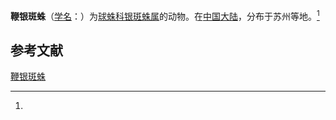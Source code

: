 {{Speciesbox
| name = 鞭银斑蛛
| status = 
| status_system = 
| image = 
| genus = Argyrodes
| species = flagellum
| authority = (Doleschall, 1857)<ref name='id12969'>{{cite web| url =http://www.bioinfo.cn/db05/BjdwSpecies.php?action=view&id=12969| title =鞭银斑蛛| work =《中国动物物种编目数据库》| publisher =中国科学院微生物研究所| author =中国科学院动物研究所| accessdate =2009-04-28| deadurl =yes| archiveurl =https://web.archive.org/web/20160305020624/http://www.bioinfo.cn/db05/BjdwSpecies.php?action=view&id=12969| archivedate =2016-03-05}}</ref>
}}

'''鞭银斑蛛'''（[[学名|学名]]：{{lang|la|''Argyrodes flagellum''}}）为[[球蛛科|球蛛科]][[银斑蛛属|银斑蛛属]]的动物。在[[中国大陆|中国大陆]]，分布于苏州等地。<ref name='id12969'/>

== 参考文献 ==
{{reflist}}

{{Wikispecies|Argyrodes flagellum}}

[[Category:银斑蛛属|鞭银斑蛛]]


{{蜘蛛小作品}}